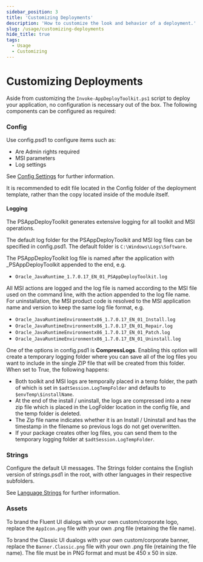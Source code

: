```yaml
---
sidebar_position: 3
title: 'Customizing Deployments'
description: 'How to customize the look and behavior of a deployment.'
slug: /usage/customizing-deployments
hide_title: true
tags:
  - Usage
  - Customizing
---
```


# Customizing Deployments

Aside from customizing the `Invoke-AppDeployToolkit.ps1` script to deploy your application, no configuration is necessary out of the box. The following components can be configured as required:

### Config

Use config.psd1 to configure items such as:

- Are Admin rights required
- MSI parameters
- Log settings

See [Config Settings](..\docs\reference\config-settings.mdx) for further information.

It is recommended to edit file located in the Config folder of the deployment template, rather than the copy located inside of the module itself.

#### Logging

The PSAppDeployToolkit generates extensive logging for all toolkit and MSI operations.

The default log folder for the PSAppDeployToolkit and MSI log files can be specified in config.psd1. The default folder is `C:\Windows\Logs\Software`.

The PSAppDeployToolkit log file is named after the application with \_PSAppDeployToolkit appended to the end, e.g.

- `Oracle_JavaRuntime_1.7.0.17_EN_01_PSAppDeployToolkit.log`

All MSI actions are logged and the log file is named according to the MSI file used on the command line, with the action appended to the log file name. For uninstallation, the MSI product code is resolved to the MSI application name and version to keep the same log file format, e.g.

- `Oracle_JavaRuntimeEnvironmentx86_1.7.0.17_EN_01_Install.log`
- `Oracle_JavaRuntimeEnvironmentx86_1.7.0.17_EN_01_Repair.log`
- `Oracle_JavaRuntimeEnvironmentx86_1.7.0.17_EN_01_Patch.log`
- `Oracle_JavaRuntimeEnvironmentx86_1.7.0.17_EN_01_Uninstall.log`

One of the options in config.psd1 is **CompressLogs**. Enabling this option will create a temporary logging folder where you can save all of the log files you want to include in the single ZIP file that will be created from this folder. When set to True, the following happens:

- Both toolkit and MSI logs are temporally placed in a temp folder, the path of which is set in `$adtSession.LogTempFolder` and defaults to `$envTemp\$installName`.
- At the end of the install / uninstall, the logs are compressed into a new zip file which is placed in the LogFolder location in the config file, and the temp folder is deleted.
- The Zip file name indicates whether it is an Install / Uninstall and has the timestamp in the filename so previous logs do not get overwritten.
- If your package creates other log files, you can send them to the temporary logging folder at `$adtSession.LogTempFolder`.

### Strings

Configure the default UI messages. The Strings folder contains the English version of strings.psd1 in the root, with other languages in their respective subfolders.

See [Language Strings](..\docs\reference\language-strings.mdx) for further information.

### Assets

To brand the Fluent UI dialogs with your own custom/corporate logo, replace the `AppIcon.png` file with your own .png file (retaining the file name).

To brand the Classic UI dualogs with your own custom/corporate banner, replace the `Banner.Classic.png` file with your own .png file (retaining the file name). The file must be in PNG format and must be 450 x 50 in size.

